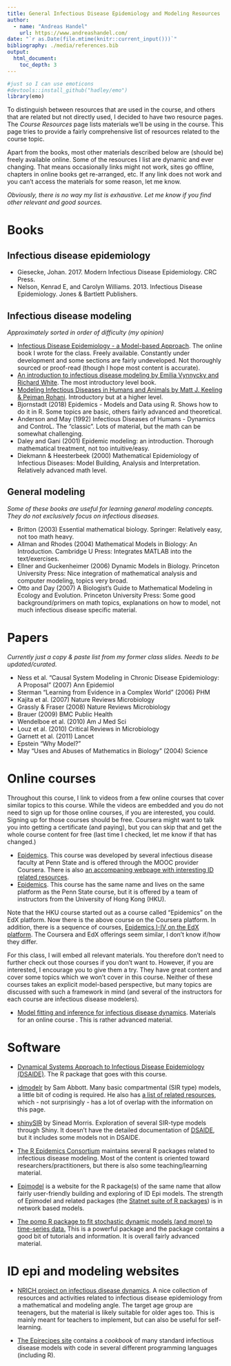 ---
title: General Infectious Disease Epidemiology and Modeling Resources
author:
  - name: "Andreas Handel"
    url: https://www.andreashandel.com/
date: "`r as.Date(file.mtime(knitr::current_input()))`"
bibliography: ./media/references.bib
output: 
  html_document:
    toc_depth: 3
---


```{r, echo = FALSE}
#just so I can use emoticons
#devtools::install_github("hadley/emo")
library(emo)
```

To distinguish between resources that are used in the course, and others that are related but not directly used, I decided to have two resource pages. The _Course Resources_ page lists materials we'll be using in the course. This page tries to provide a fairly comprehensive list of resources related to the course topic.

Apart from the books, most other materials described below are (should be) freely available online. Some of the resources I list are dynamic and ever changing. That means occasionally links might not work, sites go offline, chapters in online books get re-arranged, etc. If any link does not work and you can't access the materials for some reason, let me know.

_Obviously, there is no way my list is exhaustive. Let me know if you find other relevant and good sources._


# Books

## Infectious disease epidemiology

* Giesecke, Johan. 2017. Modern Infectious Disease Epidemiology. CRC Press.
* Nelson, Kenrad E, and Carolyn Williams. 2013. Infectious Disease Epidemiology. Jones & Bartlett Publishers.


## Infectious disease modeling 

_Approximately sorted in order of difficulty (my opinion)_

* [Infectious Disease Epidemiology - a Model-based Approach](https://andreashandel.github.io/IDEMAbook/). The online book I wrote for the class. Freely available. Constantly under development and some sections are fairly undeveloped. Not thoroughly sourced or proof-read (though I hope most content is accurate).
* [An introduction to infectious disease modeling by Emilia Vynnycky and Richard White](http://www.anintroductiontoinfectiousdiseasemodelling.com/). The most introductory level book.
* [Modeling Infectious Diseases in Humans and Animals by Matt J. Keeling & Pejman Rohani](http://www.modelinginfectiousdiseases.org/). Introductory but at a higher level.  
* Bjornstadt (2018) Epidemics - Models and Data using R. Shows how to do it in R. Some topics are basic, others fairly advanced and theoretical.
* Anderson and May (1992) Infectious Diseases of Humans - Dynamics and ControL. The "classic". Lots of material, but the math can be somewhat challenging. 
* Daley and Gani (2001) Epidemic modeling: an introduction. Thorough mathematical treatment, not too intuitive/easy.
* Diekmann & Heesterbeek (2000) Mathematical Epidemiology of Infectious Diseases: Model Building, Analysis and Interpretation. Relatively advanced math level.


## General modeling

_Some of these books are useful for learning general modeling concepts. They do not exclusively focus on infectious diseases._

* Britton (2003) Essential mathematical biology. Springer: Relatively easy, not too math heavy.
* Allman and Rhodes (2004) Mathematical Models in Biology: An Introduction. Cambridge U Press: Integrates MATLAB into the text/exercises.
* Ellner and Guckenheimer (2006) Dynamic Models in Biology. Princeton University Press: Nice integration of mathematical analysis and computer modeling, topics very broad.
* Otto and Day (2007) A Biologist's Guide to Mathematical Modeling in Ecology and Evolution. Princeton University Press: Some good background/primers on
math topics, explanations on how to model, not much infectious disease specific material.



# Papers

_Currently just a copy & paste list from my former class slides. Needs to be updated/curated._

* Ness et al. “Causal System Modeling in Chronic Disease Epidemiology: A Proposal” (2007) Ann Epidemiol
* Sterman “Learning from Evidence in a Complex World” (2006) PHM
* Kajita et al. (2007) Nature Reviews Microbiology
* Grassly & Fraser (2008) Nature Reviews Microbiology
* Brauer (2009) BMC Public Health
* Wendelboe et al. (2010) Am J Med Sci
* Louz et al. (2010) Critical Reviews in Microbiology
* Garnett et al. (2011) Lancet
* Epstein “Why Model?”
* May “Uses and Abuses of Mathematics in Biology” (2004) Science


# Online courses

Throughout this course, I link to videos from a few online courses that cover similar topics to this course. While the videos are embedded and you do not need to sign up for those online courses, if you are interested, you could. Signing up for those courses should be free. Coursera might want to talk you into getting a certificate (and paying), but you can skip that and get the whole course content for free (last time I checked, let me know if that has changed.)

* [Epidemics](https://www.coursera.org/learn/epidemics). This course was developed by several infectious disease faculty at Penn State and is offered through the MOOC provider Coursera. There is also [an accompaning webpage with interesting ID related resources](http://epidemics.psu.edu/).
* [Epidemics](https://www.coursera.org/learn/hkuepidemics/). This course has the same name and lives on the same platform as the Penn State course, but it is offered by a team of instructors from the University of Hong Kong (HKU).

Note that the HKU course started out as a course called "Epidemics" on the EdX platform. Now there is the above course on the Coursera platform. In addition, there is a sequence of courses, [Epidemics I-IV on the EdX platform](https://www.edx.org/search?q=epidemics). The Coursera and EdX offerings seem similar, I don't know if/how they differ.

For this class, I will embed all relevant materials. You therefore don't need to further check out those courses if you don't want to. However, if you are interested, I encourage you to give them a try. They have great content and cover some topics which we won't cover in this course. Neither of these courses takes an explicit model-based perspective, but many topics are discussed with such a framework in mind (and several of the instructors for each course are infectious disease modelers).

* [Model fitting and inference for infectious disease dynamics](http://sbfnk.github.io/mfiidd/index.html). Materials for an online course . This is rather advanced material.




# Software

* [Dynamical Systems Approach to Infectious Disease Epidemiology (DSAIDE)](https://ahgroup.github.io/DSAIDE/). The R package that goes with this course.

* [idmodelr](https://www.samabbott.co.uk/idmodelr/) by Sam Abbott. Many basic compartmental (SIR type) models, a little bit of coding is required. He also has [a list of related resources](https://www.samabbott.co.uk/idmodelr/articles/resources.html), which - not surprisingly - has a lot of overlap with the information on this page.

* [shinySIR](https://github.com/SineadMorris/shinySIR) by Sinead Morris. Exploration of several SIR-type models through Shiny. It doesn't have the detailed documentation of [DSAIDE](https://ahgroup.github.io/DSAIDE/), but it includes some models not in DSAIDE.

*  [The R Epidemics Consortium](https://reconhub.github.io/) maintains several R packages related to infectious disease modeling. Most of the content is oriented toward researchers/practitioners, but there is also some teaching/learning material.

* [Epimodel](https://www.epimodel.org/) is a website for the R package(s) of the same name that allow fairly user-friendly building and exploring of ID Epi models. The strength of Epimodel and related packages (the [Statnet suite of R packages](http://statnet.org/)) is in network based models.

*  [The pomp R package to fit stochastic dynamic models (and more) to time-series data.](http://kingaa.github.io/pomp/) This is a powerful package and the package contains a good bit of tutorials and information. It is overall fairly advanced material.
   
   


# ID epi and modeling websites

* [NRICH project on infectious disease dynamics](https://nrich.maths.org/epidemic). A nice collection of resources and activities related to infectious disease epidemiology from a mathematical and modeling angle. The target age group are teenagers, but the material is likely suitable for older ages too. This is mainly meant for teachers to implement, but can also be useful for self-learning.

* [The Epirecipes site](http://epirecip.es/) contains a _cookbook_ of many standard infectious disease models with code in several different programming languages (including R).




